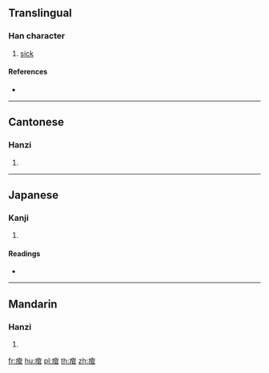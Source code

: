 {{character info/new}}
==Translingual==

===Han character===
{{Han char|rn=104|rad=疒|as=08|sn=13|four=00177|canj=KJRR}}

# [[sick]]

====References====
* {{Han ref|kx=0774.310|dkj=22250|dj=1185.170|hdz=42682.110|uh=75EF|ud=30191|bh=DEC7|bd=57031}}

----

==Cantonese==

===Hanzi===
{{yue-hanzi|jyut=gun2|y=gun2}}

# {{defn|lang=yue|sort=疒08}}

----

==Japanese==

===Kanji===
{{ja-kanji|grade=|rs=疒08}}

# {{defn|lang=ja|sort=疒08}}

====Readings====
* {{ja-readings|on=[[かん]] (kan)|kun=[[やむ]] (yamu)|nanori=}}

----

==Mandarin==

===Hanzi===
{{cmn-hanzi|pin=[[guǎn]] ([[guan3]])|wg=kuan<sup>3</sup>}}

# {{defn|lang=cmn|sort=疒08}}

[[fr:痯]]
[[hu:痯]]
[[pl:痯]]
[[th:痯]]
[[zh:痯]]
